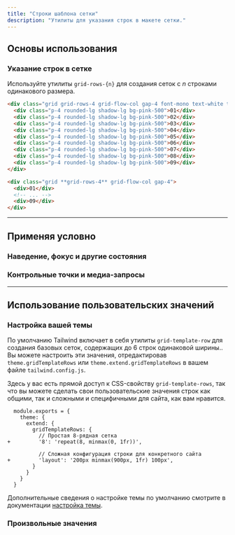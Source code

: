 ```yaml
---
title: "Строки шаблона сетки"
description: "Утилиты для указания строк в макете сетки."
---
```




## Основы использования

### Указание строк в сетке

Используйте утилиты `grid-rows-{n}` для создания сеток с _n_ строками одинакового размера.

```html {{ example: true }}
<div class="grid grid-rows-4 grid-flow-col gap-4 font-mono text-white text-sm text-center font-bold leading-6 bg-stripes-pink rounded-lg">
  <div class="p-4 rounded-lg shadow-lg bg-pink-500">01</div>
  <div class="p-4 rounded-lg shadow-lg bg-pink-500">02</div>
  <div class="p-4 rounded-lg shadow-lg bg-pink-500">03</div>
  <div class="p-4 rounded-lg shadow-lg bg-pink-500">04</div>
  <div class="p-4 rounded-lg shadow-lg bg-pink-500">05</div>
  <div class="p-4 rounded-lg shadow-lg bg-pink-500">06</div>
  <div class="p-4 rounded-lg shadow-lg bg-pink-500">07</div>
  <div class="p-4 rounded-lg shadow-lg bg-pink-500">08</div>
  <div class="p-4 rounded-lg shadow-lg bg-pink-500">09</div>
</div>
```

```html
<div class="grid **grid-rows-4** grid-flow-col gap-4">
  <div>01</div>
  <!-- ... -->
  <div>09</div>
</div>
```

---

## <Heading ignore>Применяя условно</Heading>

### <Heading ignore>Наведение, фокус и другие состояния</Heading>

<HoverFocusAndOtherStates defaultClass="grid grid-rows-2" featuredClass="grid-rows-6" />

### <Heading ignore>Контрольные точки и медиа-запросы</Heading>

<BreakpointsAndMediaQueries defaultClass="grid grid-rows-2" featuredClass="grid-rows-6" />

---

## Использование пользовательских значений

### Настройка вашей темы

По умолчанию Tailwind включает в себя утилиты `grid-template-row` для создания базовых сеток, содержащих до 6 строк одинаковой ширины.. Вы можете настроить эти значения, отредактировав `theme.gridTemplateRows` или `theme.extend.gridTemplateRows` в вашем файле `tailwind.config.js`.

Здесь у вас есть прямой доступ к CSS-свойству `grid-template-rows`, так что вы можете сделать свои пользовательские значения строк как общими, так и сложными и специфичными для сайта, как вам нравится.

```diff-js {{ filename: 'tailwind.config.js' }}
  module.exports = {
    theme: {
      extend: {
        gridTemplateRows: {
          // Простая 8-рядная сетка
+         '8': 'repeat(8, minmax(0, 1fr))',

          // Сложная конфигурация строки для конкретного сайта
+         'layout': '200px minmax(900px, 1fr) 100px',
        }
      }
    }
  }
```

Дополнительные сведения о настройке темы по умолчанию смотрите в документации [настройка темы](/docs/theme#customizing-the-default-theme).

### Произвольные значения

<ArbitraryValues property="grid-template-rows" defaultClass="grid" featuredClass="grid-rows-[200px_minmax(900px,_1fr)_100px]" />
